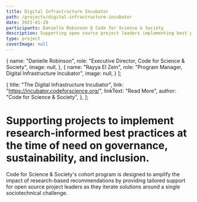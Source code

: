 ```yaml
---
title: Digital Infrastructure Incubator
path: /projects/digital-infrastructure-incubator
date: 2021-01-29
participants: Danielle Robinson @ Code for Science & Society
description: Supporting open source project leaders implementing best practices in sustainability, governance, and community health
type: project
coverImage: null
---
```


  {
    name: "Danielle Robinson",
    role: "Executive Director, Code for Science & Society",
    image: null,
  },
  {
    name: "Rayya El Zein",
    role: "Program Manager, Digital Infrastructure Incubator",
    image: null,
  }
];

  {
    title: "The Digital Infrastructure Incubator",
    link: "https://incubator.codeforscience.org/",
    linkText: "Read More",
    author: "Code for Science & Society",
  },
];

# Supporting projects to implement research-informed best practices at the time of need on governance, sustainability, and inclusion.

Code for Science & Society's cohort program is designed to amplify the impact of research-based recommendations by providing tailored support for open source project leaders as they iterate solutions around a single sociotechnical challenge.
